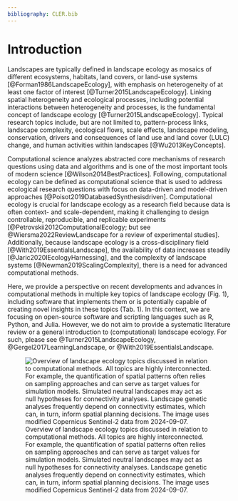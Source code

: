 ```yaml
---
bibliography: CLER.bib
---
```


<!-- Person responsible: Hesselbarth -->

# Introduction {#sec-introduction}

Landscapes are typically defined in landscape ecology as mosaics of different ecosystems, habitats, land covers, or land-use systems [@Forman1986LandscapeEcology], with emphasis on heterogeneity of at least one factor of interest [@Turner2015LandscapeEcology].
Linking spatial heterogeneity and ecological processes, including potential interactions between heterogeneity and processes, is the fundamental concept of landscape ecology [@Turner2015LandscapeEcology].
Typical research topics include, but are not limited to, pattern-process links, landscape complexity, ecological flows, scale effects, landscape modeling, conservation, drivers and consequences of land use and land cover (LULC) change, and human activities within landscapes [@Wu2013KeyConcepts].

Computational science analyzes abstracted core mechanisms of research questions using data and algorithms and is one of the most important tools of modern science [@Wilson2014BestPractices].
<!-- R1: Data-driven and model-driven -->
Following, computational ecology can be defined as computational science that is used to address ecological research questions with focus on data-driven and model-driven approaches [@Poisot2019DatabasedSynthesisdriven].
Computational ecology is crucial for landscape ecology as a research field because data is often context- and scale-dependent, making it challenging to design controllable, reproducible, and replicable experiments [@Petrovskii2012ComputationalEcology; but see @Wiersma2022ReviewLandscape for a review of experimental studies].
Additionally, because landscape ecology is a cross-disciplinary field [@With2019EssentialsLandscape], the availability of data increases steadily [@Jaric2020IEcologyHarnessing], and the complexity of landscape systems [@Newman2019ScalingComplexity], there is a need for advanced computational methods.

<!-- R1: Very good idea to suggest software implementing methodological developments. It would be even better with a recapitulative table -->
Here, we provide a perspective on recent developments and advances in computational methods in multiple key topics of landscape ecology (Fig. 1), including software that implements them or is potentially capable of creating novel insights in these topics (Tab. 1).
In this context, we are focusing on open-source software and scripting languages such as R, Python, and Julia.
However, we do not aim to provide a systematic literature review or a general introduction to (computational) landscape ecology.
For such, please see @Turner2015LandscapeEcology, @Gergel2017LearningLandscape, or @With2019EssentialsLandscape.

<!-- R1: The links between Spatial sampling, Spatial planning, and Genetics, towards Landscape mean?  The figure would be more meaningful with an explanation of these links, either in the caption or directly on the figure. Also, for other topics (e.g. connectivity), a keyword (or short sentence) summarizing the contribution of the topic to Landscape Ecology would be great. -->

![Overview of landscape ecology topics discussed in relation to computational methods. All topics are highly interconnected. For example, the quantification of spatial patterns often relies on sampling approaches and can serve as target values for simulation models. Simulated neutral landscapes may act as null hypotheses for connectivity analyses. Landscape genetic analyses frequently depend on connectivity estimates, which can, in turn, inform spatial planning decisions. The image uses modified Copernicus Sentinel-2 data from 2024-09-07.](Figures/Fig-1.jpg)
